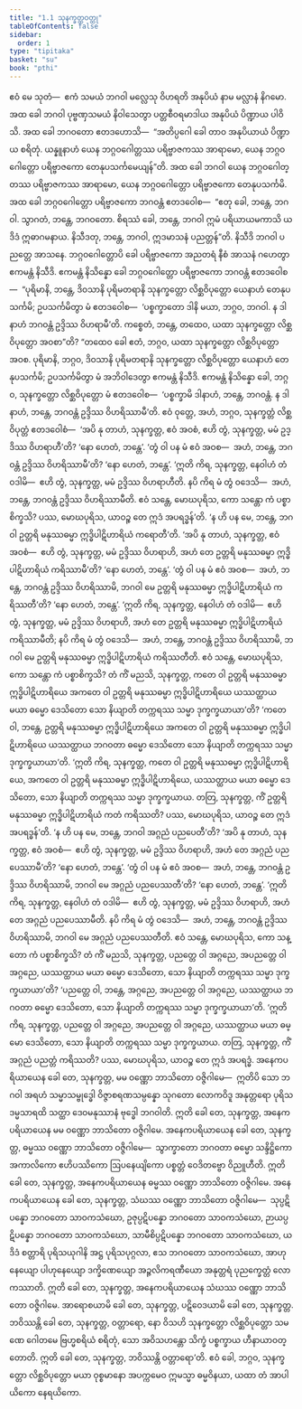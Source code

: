 ```yaml
---
title: "1.1 သုနက္ခတ္တဝတ္ထု"
tableOfContents: false
sidebar:
  order: 1
type: "tipitaka"
basket: "su"
book: "pthi"
---
```



<DynamicBreadcrumb />

<Division number="1" book="pthi" e="ch" v="8" p="1">

<Paragraph number="2" book="pthi">
ဧဝံ မေ သုတံ—  ဧကံ သမယံ ဘဂဝါ မလ္လေသု ဝိဟရတိ အနုပိယံ နာမ မလ္လာနံ နိဂမော. အထ ခေါ ဘဂဝါ ပုဗ္ဗဏှသမယံ နိဝါသေတွာ ပတ္တစီဝရမာဒါယ အနုပိယံ ပိဏ္ဍာယ ပါဝိသိ. အထ ခေါ ဘဂဝတော ဧတဒဟောသိ—  “အတိပ္ပဂေါ ခေါ တာဝ အနုပိယာယံ ပိဏ္ဍာယ စရိတုံ. ယန္နူနာဟံ ယေန ဘဂ္ဂဝဂေါတ္တဿ ပရိဗ္ဗာဇကဿ အာရာမော, ယေန ဘဂ္ဂဝဂေါတ္တော ပရိဗ္ဗာဇကော တေနုပသင်္ကမေယျန်”တိ.
</Paragraph>

</Division>
<Division number="2" book="pthi" e="ch" v="8" p="1">

<Paragraph number="3" book="pthi">
အထ ခေါ ဘဂဝါ ယေန ဘဂ္ဂဝဂေါတ္တဿ ပရိဗ္ဗာဇကဿ အာရာမော, ယေန ဘဂ္ဂဝဂေါတ္တော ပရိဗ္ဗာဇကော တေနုပသင်္ကမိ. အထ ခေါ ဘဂ္ဂဝဂေါတ္တော ပရိဗ္ဗာဇကော ဘဂဝန္တံ ဧတဒဝေါစ—  “ဧတု ခေါ, ဘန္တေ, ဘဂဝါ. သွာဂတံ, ဘန္တေ, ဘဂဝတော. စိရဿံ ခေါ, ဘန္တေ, ဘဂဝါ ဣမံ ပရိယာယမကာသိ ယဒိဒံ ဣဓာဂမနာယ. နိသီဒတု, ဘန္တေ, ဘဂဝါ, ဣဒမာသနံ ပညတ္တန်”တိ. နိသီဒိ ဘဂဝါ ပညတ္တေ အာသနေ. ဘဂ္ဂဝဂေါတ္တောပိ ခေါ ပရိဗ္ဗာဇကော အညတရံ နီစံ အာသနံ ဂဟေတွာ ဧကမန္တံ နိသီဒိ. ဧကမန္တံ နိသိန္နော ခေါ ဘဂ္ဂဝဂေါတ္တော ပရိဗ္ဗာဇကော ဘဂဝန္တံ ဧတဒဝေါစ—  “ပုရိမာနိ, ဘန္တေ, ဒိဝသာနိ ပုရိမတရာနိ သုနက္ခတ္တော လိစ္ဆဝိပုတ္တော ယေနာဟံ တေနုပသင်္ကမိ; ဥပသင်္ကမိတွာ မံ ဧတဒဝေါစ—  ‘ပစ္စက္ခာတော ဒါနိ မယာ, ဘဂ္ဂဝ, ဘဂဝါ. န ဒါနာဟံ ဘဂဝန္တံ ဥဒ္ဒိဿ ဝိဟရာမီ’တိ. ကစ္စေတံ, ဘန္တေ, တထေဝ, ယထာ သုနက္ခတ္တော လိစ္ဆဝိပုတ္တော အဝစာ”တိ? “တထေဝ ခေါ ဧတံ, ဘဂ္ဂဝ, ယထာ သုနက္ခတ္တော လိစ္ဆဝိပုတ္တော အဝစ.
</Paragraph>

</Division>
<Division number="3" book="pthi" e="ch" v="8" p="2">

<Paragraph number="4" book="pthi">
ပုရိမာနိ, ဘဂ္ဂဝ, ဒိဝသာနိ ပုရိမတရာနိ သုနက္ခတ္တော လိစ္ဆဝိပုတ္တော ယေနာဟံ တေနုပသင်္ကမိ; ဥပသင်္ကမိတွာ မံ အဘိဝါဒေတွာ ဧကမန္တံ နိသီဒိ. ဧကမန္တံ နိသိန္နော ခေါ, ဘဂ္ဂဝ, သုနက္ခတ္တော လိစ္ဆဝိပုတ္တော မံ ဧတဒဝေါစ—  ‘ပစ္စက္ခာမိ ဒါနာဟံ, ဘန္တေ, ဘဂဝန္တံ. န ဒါနာဟံ, ဘန္တေ, ဘဂဝန္တံ ဥဒ္ဒိဿ ဝိဟရိဿာမီ’တိ. ဧဝံ ဝုတ္တေ, အဟံ, ဘဂ္ဂဝ, သုနက္ခတ္တံ လိစ္ဆဝိပုတ္တံ ဧတဒဝေါစံ—  ‘အပိ နု တာဟံ, သုနက္ခတ္တ, ဧဝံ အဝစံ, ဧဟိ တွံ, သုနက္ခတ္တ, မမံ ဥဒ္ဒိဿ ဝိဟရာဟီ’တိ? ‘နော ဟေတံ, ဘန္တေ’. ‘တွံ ဝါ ပန မံ ဧဝံ အဝစ—  အဟံ, ဘန္တေ, ဘဂဝန္တံ ဥဒ္ဒိဿ ဝိဟရိဿာမီ’တိ? ‘နော ဟေတံ, ဘန္တေ’. ‘ဣတိ ကိရ, သုနက္ခတ္တ, နေဝါဟံ တံ ဝဒါမိ—  ဧဟိ တွံ, သုနက္ခတ္တ, မမံ ဥဒ္ဒိဿ ဝိဟရာဟီတိ. နပိ ကိရ မံ တွံ ဝဒေသိ—  အဟံ, ဘန္တေ, ဘဂဝန္တံ ဥဒ္ဒိဿ ဝိဟရိဿာမီတိ. ဧဝံ သန္တေ, မောဃပုရိသ, ကော သန္တော ကံ ပစ္စာစိက္ခသိ? ပဿ, မောဃပုရိသ, ယာဝဉ္စ တေ ဣဒံ အပရဒ္ဓန်’တိ.
</Paragraph>

</Division>
<Division number="4" book="pthi" e="ch" v="8" p="2">

<Paragraph number="5" book="pthi">
‘န ဟိ ပန မေ, ဘန္တေ, ဘဂဝါ ဥတ္တရိ မနုဿဓမ္မာ ဣဒ္ဓိပါဋိဟာရိယံ ကရောတီ’တိ. ‘အပိ နု တာဟံ, သုနက္ခတ္တ, ဧဝံ အဝစံ—  ဧဟိ တွံ, သုနက္ခတ္တ, မမံ ဥဒ္ဒိဿ ဝိဟရာဟိ, အဟံ တေ ဥတ္တရိ မနုဿဓမ္မာ ဣဒ္ဓိပါဋိဟာရိယံ ကရိဿာမီ’တိ? ‘နော ဟေတံ, ဘန္တေ’. ‘တွံ ဝါ ပန မံ ဧဝံ အဝစ—  အဟံ, ဘန္တေ, ဘဂဝန္တံ ဥဒ္ဒိဿ ဝိဟရိဿာမိ, ဘဂဝါ မေ ဥတ္တရိ မနုဿဓမ္မာ ဣဒ္ဓိပါဋိဟာရိယံ ကရိဿတီ’တိ? ‘နော ဟေတံ, ဘန္တေ’. ‘ဣတိ ကိရ, သုနက္ခတ္တ, နေဝါဟံ တံ ဝဒါမိ—  ဧဟိ တွံ, သုနက္ခတ္တ, မမံ ဥဒ္ဒိဿ ဝိဟရာဟိ, အဟံ တေ ဥတ္တရိ မနုဿဓမ္မာ ဣဒ္ဓိပါဋိဟာရိယံ ကရိဿာမီတိ; နပိ ကိရ မံ တွံ ဝဒေသိ—  အဟံ, ဘန္တေ, ဘဂဝန္တံ ဥဒ္ဒိဿ ဝိဟရိဿာမိ, ဘဂဝါ မေ ဥတ္တရိ မနုဿဓမ္မာ ဣဒ္ဓိပါဋိဟာရိယံ ကရိဿတီတိ. ဧဝံ သန္တေ, မောဃပုရိသ, ကော သန္တော ကံ ပစ္စာစိက္ခသိ? တံ ကိံ မညသိ, သုနက္ခတ္တ, ကတေ ဝါ ဥတ္တရိ မနုဿဓမ္မာ ဣဒ္ဓိပါဋိဟာရိယေ အကတေ ဝါ ဥတ္တရိ မနုဿဓမ္မာ ဣဒ္ဓိပါဋိဟာရိယေ ယဿတ္ထာယ မယာ ဓမ္မော ဒေသိတော သော နိယျာတိ တက္ကရဿ သမ္မာ ဒုက္ခက္ခယာယာ’တိ? ‘ကတေ ဝါ, ဘန္တေ, ဥတ္တရိ မနုဿဓမ္မာ ဣဒ္ဓိပါဋိဟာရိယေ အကတေ ဝါ ဥတ္တရိ မနုဿဓမ္မာ ဣဒ္ဓိပါဋိဟာရိယေ ယဿတ္ထာယ ဘဂဝတာ ဓမ္မော ဒေသိတော သော နိယျာတိ တက္ကရဿ သမ္မာ ဒုက္ခက္ခယာယာ’တိ. ‘ဣတိ ကိရ, သုနက္ခတ္တ, ကတေ ဝါ ဥတ္တရိ မနုဿဓမ္မာ ဣဒ္ဓိပါဋိဟာရိယေ, အကတေ ဝါ ဥတ္တရိ မနုဿဓမ္မာ ဣဒ္ဓိပါဋိဟာရိယေ, ယဿတ္ထာယ မယာ ဓမ္မော ဒေသိတော, သော နိယျာတိ တက္ကရဿ သမ္မာ ဒုက္ခက္ခယာယ. တတြ, သုနက္ခတ္တ, ကိံ ဥတ္တရိ မနုဿဓမ္မာ ဣဒ္ဓိပါဋိဟာရိယံ ကတံ ကရိဿတိ? ပဿ, မောဃပုရိသ, ယာဝဉ္စ တေ ဣဒံ အပရဒ္ဓန်’တိ.
</Paragraph>

</Division>
<Division number="5" book="pthi" e="ch" v="8" p="3">

<Paragraph number="6" book="pthi">
‘န ဟိ ပန မေ, ဘန္တေ, ဘဂဝါ အဂ္ဂညံ ပညပေတီ’တိ? ‘အပိ နု တာဟံ, သုနက္ခတ္တ, ဧဝံ အဝစံ—  ဧဟိ တွံ, သုနက္ခတ္တ, မမံ ဥဒ္ဒိဿ ဝိဟရာဟိ, အဟံ တေ အဂ္ဂညံ ပညပေဿာမီ’တိ? ‘နော ဟေတံ, ဘန္တေ’.
</Paragraph>

<Paragraph number="7" book="pthi">
‘တွံ ဝါ ပန မံ ဧဝံ အဝစ—  အဟံ, ဘန္တေ, ဘဂဝန္တံ ဥဒ္ဒိဿ ဝိဟရိဿာမိ, ဘဂဝါ မေ အဂ္ဂညံ ပညပေဿတီ’တိ? ‘နော ဟေတံ, ဘန္တေ’.
</Paragraph>

<Paragraph number="8" book="pthi">
‘ဣတိ ကိရ, သုနက္ခတ္တ, နေဝါဟံ တံ ဝဒါမိ—  ဧဟိ တွံ, သုနက္ခတ္တ, မမံ ဥဒ္ဒိဿ ဝိဟရာဟိ, အဟံ တေ အဂ္ဂညံ ပညပေဿာမီတိ. နပိ ကိရ မံ တွံ ဝဒေသိ—  အဟံ, ဘန္တေ, ဘဂဝန္တံ ဥဒ္ဒိဿ ဝိဟရိဿာမိ, ဘဂဝါ မေ အဂ္ဂညံ ပညပေဿတီတိ. ဧဝံ သန္တေ, မောဃပုရိသ, ကော သန္တော ကံ ပစ္စာစိက္ခသိ? တံ ကိံ မညသိ, သုနက္ခတ္တ, ပညတ္တေ ဝါ အဂ္ဂညေ, အပညတ္တေ ဝါ အဂ္ဂညေ, ယဿတ္ထာယ မယာ ဓမ္မော ဒေသိတော, သော နိယျာတိ တက္ကရဿ သမ္မာ ဒုက္ခက္ခယာယာ’တိ? ‘ပညတ္တေ ဝါ, ဘန္တေ, အဂ္ဂညေ, အပညတ္တေ ဝါ အဂ္ဂညေ, ယဿတ္ထာယ ဘဂဝတာ ဓမ္မော ဒေသိတော, သော နိယျာတိ တက္ကရဿ သမ္မာ ဒုက္ခက္ခယာယာ’တိ. ‘ဣတိ ကိရ, သုနက္ခတ္တ, ပညတ္တေ ဝါ အဂ္ဂညေ, အပညတ္တေ ဝါ အဂ္ဂညေ, ယဿတ္ထာယ မယာ ဓမ္မော ဒေသိတော, သော နိယျာတိ တက္ကရဿ သမ္မာ ဒုက္ခက္ခယာယ. တတြ, သုနက္ခတ္တ, ကိံ အဂ္ဂညံ ပညတ္တံ ကရိဿတိ? ပဿ, မောဃပုရိသ, ယာဝဉ္စ တေ ဣဒံ အပရဒ္ဓံ.
</Paragraph>

</Division>
<Division number="6" book="pthi" e="ch" v="8" p="3">

<Paragraph number="9" book="pthi">
အနေကပရိယာယေန ခေါ တေ, သုနက္ခတ္တ, မမ ဝဏ္ဏော ဘာသိတော ဝဇ္ဇိဂါမေ—  ဣတိပိ သော ဘဂဝါ အရဟံ သမ္မာသမ္ဗုဒ္ဓေါ ဝိဇ္ဇာစရဏသမ္ပန္နော သုဂတော လောကဝိဒူ အနုတ္တရော ပုရိသဒမ္မသာရထိ သတ္ထာ ဒေဝမနုဿာနံ ဗုဒ္ဓေါ ဘဂဝါတိ. ဣတိ ခေါ တေ, သုနက္ခတ္တ, အနေကပရိယာယေန မမ ဝဏ္ဏော ဘာသိတော ဝဇ္ဇိဂါမေ.
</Paragraph>

<Paragraph number="10" book="pthi">
အနေကပရိယာယေန ခေါ တေ, သုနက္ခတ္တ, ဓမ္မဿ ဝဏ္ဏော ဘာသိတော ဝဇ္ဇိဂါမေ—  သွာက္ခာတော ဘဂဝတာ ဓမ္မော သန္ဒိဋ္ဌိကော အကာလိကော ဧဟိပဿိကော ဩပနေယျိကော ပစ္စတ္တံ ဝေဒိတဗ္ဗော ဝိညူဟီတိ. ဣတိ ခေါ တေ, သုနက္ခတ္တ, အနေကပရိယာယေန ဓမ္မဿ ဝဏ္ဏော ဘာသိတော ဝဇ္ဇိဂါမေ.
</Paragraph>

<Paragraph number="11" book="pthi">
အနေကပရိယာယေန ခေါ တေ, သုနက္ခတ္တ, သံဃဿ ဝဏ္ဏော ဘာသိတော ဝဇ္ဇိဂါမေ—  သုပ္ပဋိပန္နော ဘဂဝတော သာဝကသံဃော, ဥဇုပ္ပဋိပန္နော ဘဂဝတော သာဝကသံဃော, ဉာယပ္ပဋိပန္နော ဘဂဝတော သာဝကသံဃော, သာမီစိပ္ပဋိပန္နော ဘဂဝတော သာဝကသံဃော, ယဒိဒံ စတ္တာရိ ပုရိသယုဂါနိ အဋ္ဌ ပုရိသပုဂ္ဂလာ, ဧသ ဘဂဝတော သာဝကသံဃော, အာဟုနေယျော ပါဟုနေယျော ဒက္ခိဏေယျော အဉ္ဇလိကရဏီယော အနုတ္တရံ ပုညက္ခေတ္တံ လောကဿာတိ. ဣတိ ခေါ တေ, သုနက္ခတ္တ, အနေကပရိယာယေန သံဃဿ ဝဏ္ဏော ဘာသိတော ဝဇ္ဇိဂါမေ.
</Paragraph>

<Paragraph number="12" book="pthi">
အာရောစယာမိ ခေါ တေ, သုနက္ခတ္တ, ပဋိဝေဒယာမိ ခေါ တေ, သုနက္ခတ္တ. ဘဝိဿန္တိ ခေါ တေ, သုနက္ခတ္တ, ဝတ္တာရော, နော ဝိသဟိ သုနက္ခတ္တော လိစ္ဆဝိပုတ္တော သမဏေ ဂေါတမေ ဗြဟ္မစရိယံ စရိတုံ, သော အဝိသဟန္တော သိက္ခံ ပစ္စက္ခာယ ဟီနာယာဝတ္တောတိ. ဣတိ ခေါ တေ, သုနက္ခတ္တ, ဘဝိဿန္တိ ဝတ္တာရော’တိ.
</Paragraph>

<Paragraph number="13" book="pthi">
ဧဝံ ခေါ, ဘဂ္ဂဝ, သုနက္ခတ္တော လိစ္ဆဝိပုတ္တော မယာ ဝုစ္စမာနော အပက္ကမေဝ ဣမသ္မာ ဓမ္မဝိနယာ, ယထာ တံ အာပါယိကော နေရယိကော.
</Paragraph>
</Division>